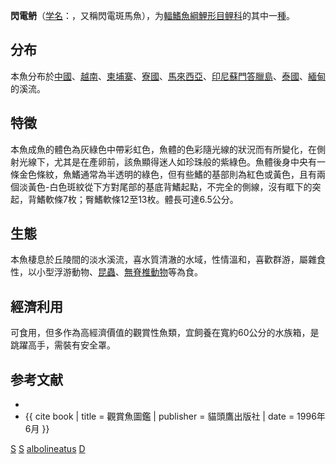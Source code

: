 {{noteTA
|1=zh-hant:𱆥;zh-hans:鿕
}}
{{CJK-New-Char|311A5|9FD5}}
{{全域僻字|鿕|⿰鱼丹|𱆥|⿰魚丹}}
{{Speciesbox
| genus = Danio
| species = albolineatus
| status = NE
| status_system = IUCN3.1
| authority = [[Blyth|Blyth]], 1860
| synonyms = *''Brachydanio albolineatus''<br /><small>Blyth, 1860</small>
*''Branchydanio albolineatus''<br /><small>Blyth, 1860</small>
*''Danio albolineata''<br /><small>Blyth, 1860</small>
*''Danio pulcher''<br /><small>Smith, 1931</small> ''
*''Danio stoliczkae''<br /><small>Day, 1870</small>
*''Danio tweedei''<br /><small>Brittan, 1956</small> ''
*''Danio tweediei''<br /><small>Brittan, 1956</small> ''
*''Nuria albolineata''<br /><small>Blyth, 1860</small> ''
}}

'''閃電鿕'''（[[学名|学名]]：{{lang|la|''Danio albolineatus''}}，又稱閃電斑馬魚），为[[輻鰭魚綱|輻鰭魚綱]][[鯉形目|鯉形目]][[鲤科|鲤科]]的其中一[[種|種]]。

== 分布 ==
本魚分布於[[中國|中國]]、[[越南|越南]]、[[柬埔寨|柬埔寨]]、[[寮國|寮國]]、[[馬來西亞|馬來西亞]]、[[印尼|印尼]][[蘇門答臘島|蘇門答臘島]]、[[泰國|泰國]]、[[緬甸|緬甸]]的溪流。

== 特徵 ==
本魚成魚的體色為灰綠色中帶彩虹色，魚體的色彩隨光線的狀況而有所變化，在側射光線下，尤其是在產卵前，該魚顯得迷人如珍珠般的紫綠色。魚體後身中央有一條金色條紋，魚鰭通常為半透明的綠色，但有些鰭的基部則為紅色或黃色，且有兩個淡黃色-白色斑紋從下方對尾部的基底背鰭起點，不完全的側線，沒有眶下的突起，背鰭軟條7枚；臀鰭軟條12至13枚。體長可達6.5公分。

== 生態 ==
本魚棲息於丘陵間的淡水溪流，喜水質清澈的水域，性情溫和，喜歡群游，屬雜食性，以小型浮游動物、[[昆蟲|昆蟲]]、[[無脊椎動物|無脊椎動物]]等為食。

== 經濟利用 ==
可食用，但多作為高經濟價值的觀賞性魚類，宜飼養在寬約60公分的水族箱，是跳躍高手，需裝有安全罩。

== 参考文献 ==
*{{FishBase_species|genus=Danio|species=albolineatus |year=2012|month=1}}
*{{ cite book | title = 觀賞魚圖鑑 | publisher = 貓頭鷹出版社 | date = 1996年6月 }}

{{Taxonbar}}

[[Category:食用魚|S]]
[[Category:觀賞魚|S]]
[[Category:𱆥屬|albolineatus]]
[[Category:1860年描述的魚類|D]]

{{鯉形目小作品}}